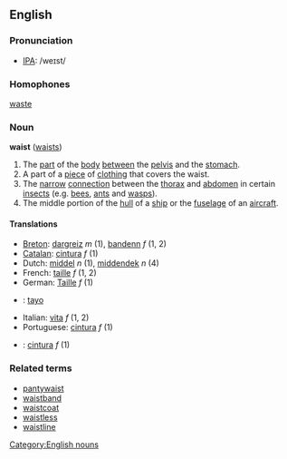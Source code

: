 ==English==
===Pronunciation===
*[[IPA]]: /weɪst/

===Homophones===
[[waste]]

===Noun===
'''waist''' ([[waists]])

#The [[part]] of the [[body]] [[between]] the [[pelvis]] and the [[stomach]].
#A part of a [[piece]] of [[clothing]] that covers the waist.
#The [[narrow]] [[connection]] between the [[thorax]] and [[abdomen]] in certain [[insect]]s (e.g. [[bee]]s, [[ant]]s and [[wasp]]s).
#The middle portion of the [[hull]] of a [[ship]] or the [[fuselage]] of an [[aircraft]].

====Translations====
*[[Breton]]: [[dargreiz]] ''m'' (1), [[bandenn]] ''f'' (1, 2)
*[[Catalan]]: [[cintura]] ''f'' (1)
*Dutch: [[middel]] ''n'' (1), [[middendek]] ''n'' (4)
*French: [[taille]] ''f'' (1, 2)
*German: [[Taille]] ''f'' (1)
* {{io}} : [[tayo]]
*Italian: [[vita#Italian|vita]] ''f'' (1, 2)
*Portuguese: [[cintura]] ''f'' (1)
*{{Spanish-tag}}: [[cintura]] ''f'' (1)

===Related terms===
*[[pantywaist]]
*[[waistband]]
*[[waistcoat]]
*[[waistless]]
*[[waistline]]

[[Category:English nouns]]
